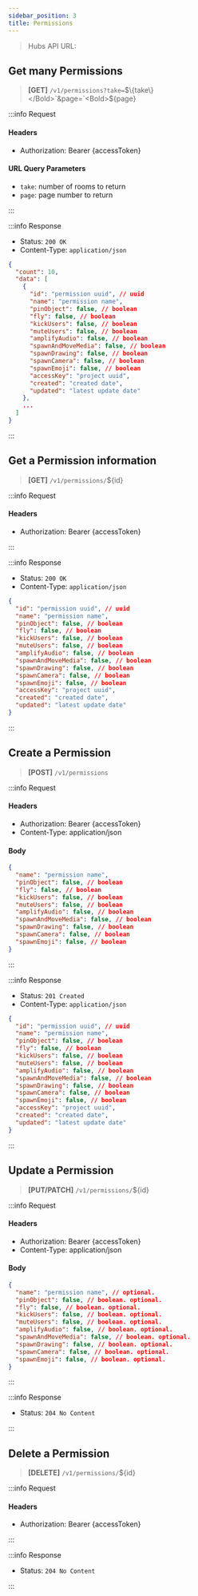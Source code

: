 ```yaml
---
sidebar_position: 3
title: Permissions
---
```



> Hubs API URL: <a><APIUrl /></a>

## Get many Permissions

> **[GET]** `/v1/permissions?take=`<Bold>$\{take\}</Bold>`&page=`<Bold>$\{page\}</Bold>

:::info Request

#### Headers
- Authorization: Bearer {accessToken}

#### URL Query Parameters
- `take`: number of rooms to return
- `page`: page number to return

:::

:::info Response

- Status: `200 OK`
- Content-Type: `application/json`

```json
{
  "count": 10,
  "data": [
    {
      "id": "permission uuid", // uuid
      "name": "permission name",
      "pinObject": false, // boolean
      "fly": false, // boolean
      "kickUsers": false, // boolean
      "muteUsers": false, // boolean
      "amplifyAudio": false, // boolean
      "spawnAndMoveMedia": false, // boolean
      "spawnDrawing": false, // boolean
      "spawnCamera": false, // boolean
      "spawnEmoji": false, // boolean
      "accessKey": "project uuid",
      "created": "created date",
      "updated": "latest update date"
    },
    ...
  ]
}
```

:::

## Get a Permission information

> **[GET]** `/v1/permissions/`<Bold>$\{id\}</Bold>

:::info Request

#### Headers
- Authorization: Bearer {accessToken}

:::

:::info Response

- Status: `200 OK`
- Content-Type: `application/json`

```json
{
  "id": "permission uuid", // uuid
  "name": "permission name",
  "pinObject": false, // boolean
  "fly": false, // boolean
  "kickUsers": false, // boolean
  "muteUsers": false, // boolean
  "amplifyAudio": false, // boolean
  "spawnAndMoveMedia": false, // boolean
  "spawnDrawing": false, // boolean
  "spawnCamera": false, // boolean
  "spawnEmoji": false, // boolean
  "accessKey": "project uuid",
  "created": "created date",
  "updated": "latest update date"
}
```

:::

## Create a Permission

> **[POST]** `/v1/permissions`

:::info Request

#### Headers
- Authorization: Bearer {accessToken}
- Content-Type: application/json

#### Body
```json
{
  "name": "permission name",
  "pinObject": false, // boolean
  "fly": false, // boolean
  "kickUsers": false, // boolean
  "muteUsers": false, // boolean
  "amplifyAudio": false, // boolean
  "spawnAndMoveMedia": false, // boolean
  "spawnDrawing": false, // boolean
  "spawnCamera": false, // boolean
  "spawnEmoji": false, // boolean
}
```

:::

:::info Response

- Status: `201 Created`
- Content-Type: `application/json`

```json
{
  "id": "permission uuid", // uuid
  "name": "permission name",
  "pinObject": false, // boolean
  "fly": false, // boolean
  "kickUsers": false, // boolean
  "muteUsers": false, // boolean
  "amplifyAudio": false, // boolean
  "spawnAndMoveMedia": false, // boolean
  "spawnDrawing": false, // boolean
  "spawnCamera": false, // boolean
  "spawnEmoji": false, // boolean
  "accessKey": "project uuid",
  "created": "created date",
  "updated": "latest update date"
}
```

:::

## Update a Permission

> **[PUT/PATCH]** `/v1/permissions/`<Bold>$\{id\}</Bold>

:::info Request

#### Headers
- Authorization: Bearer {accessToken}
- Content-Type: application/json

#### Body
```json
{
  "name": "permission name", // optional.
  "pinObject": false, // boolean. optional.
  "fly": false, // boolean. optional.
  "kickUsers": false, // boolean. optional.
  "muteUsers": false, // boolean. optional.
  "amplifyAudio": false, // boolean. optional.
  "spawnAndMoveMedia": false, // boolean. optional.
  "spawnDrawing": false, // boolean. optional.
  "spawnCamera": false, // boolean. optional.
  "spawnEmoji": false, // boolean. optional.
}
```

:::

:::info Response

- Status: `204 No Content`

:::

## Delete a Permission

> **[DELETE]** `/v1/permissions/`<Bold>$\{id\}</Bold>

:::info Request

#### Headers
- Authorization: Bearer {accessToken}

:::

:::info Response

- Status: `204 No Content`

:::
